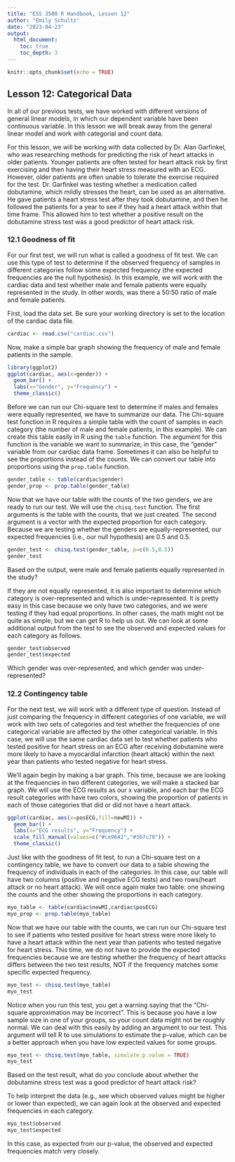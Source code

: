 ```yaml
---
title: "ESS 3500 R Handbook, Lesson 12"
author: "Emily Schultz"
date: "2023-04-23"
output: 
  html_document:
    toc: true
    toc_depth: 3
---
```


```r
knitr::opts_chunk$set(echo = TRUE)
```

## Lesson 12: Categorical Data
In all of our previous tests, we have worked with different versions of general linear models, in which our dependent variable have been continuous variable. In this lesson we will break away from the general linear model and work with categorial and count data.

For this lesson, we will be working with data collected by Dr. Alan Garfinkel, who was researching methods for predicting the risk of heart attacks in older patients. Younger patients are often tested for heart attack risk by first exercising and then having their heart stress measured with an ECG. However, older patients are often unable to tolerate the exercise required for the test. Dr. Garfinkel was testing whether a medication called dobutamine, which mildly stresses the heart, can be used as an alternative. He gave patients a heart stress test after they took dobutamine, and then he followed the patients for a year to see if they had a heart attack within that time frame. This allowed him to test whether a positive result on the dobutamine stress test was a good predictor of heart attack risk.

### 12.1 Goodness of fit
For our first test, we will run what is called a goodness of fit test. We can use this type of test to determine if the observed frequency of samples in different categories follow some expected frequency (the expected frequencies are the null hypothesis). In this example, we will work with the cardiac data and test whether male and female patients were equally represented in the study. In other words, was there a 50:50 ratio of male and female patients.

First, load the data set. Be sure your working directory is set to the location of the cardiac data file.

```r
cardiac <- read.csv("cardiac.csv")
```

Now, make a simple bar graph showing the frequency of male and female patients in the sample.

```r
library(ggplot2)
ggplot(cardiac, aes(x=gender)) +
  geom_bar() +
  labs(x="Gender", y="Frequency") +
  theme_classic()
```

Before we can run our Chi-square test to determine if males and females were equally represented, we have to summarize our data. The Chi-square test function in R requires a simple table with the count of samples in each category (the number of male and female patients, in this example). We can create this table easily in R using the `table` function. The argument for this function is the variable we want to summarize, in this case, the "gender" variable from our cardiac data frame. Sometimes it can also be helpful to see the proportions instead of the counts. We can convert our table into proportions using the `prop.table` function.

```r
gender_table <- table(cardiac$gender)
gender_prop <- prop.table(gender_table)
```

Now that we have our table with the counts of the two genders, we are ready to run our test. We will use the `chisq.test` function. The first arguments is the table with the counts, that we just created. The second argument is a vector with the expected proportion for each category. Because we are testing whether the genders are equally-represented, our expected frequencies (i.e., our null hypothesis) are 0.5 and 0.5.

```r
gender_test <- chisq.test(gender_table, p=c(0.5,0.5))
gender_test
```

Based on the output, were male and female patients equally represented in the study?

If they are not equally represented, it is also important to determine which category is over-represented and which is under-represented. It is pretty easy in this case because we only have two categories, and we were testing if they had equal proportions. In other cases, the math might not be quite as simple, but we can get R to help us out. We can look at some additional output from the test to see the observed and expected values for each category as follows.

```r
gender_test$observed
gender_test$expected
```

Which gender was over-represented, and which gender was under-represented?

### 12.2 Contingency table
For the next test, we will work with a different type of question. Instead of just comparing the frequency in different categories of one variable, we will work with two sets of categories and test whether the frequencies of one categorical variable are affected by the other categorical variable. In this case, we will use the same cardiac data set to test whether patients who tested positive for heart stress on an ECG after receiving dobutamine were more likely to have a myocardial infarction (heart attack) within the next year than patients who tested negative for heart stress.

We'll again begin by making a bar graph. This time, because we are looking at the frequencies in two different categories, we will make a stacked bar graph. We will use the ECG results as our x variable, and each bar the ECG result categories with have two colors, showing the proportion of patients in each of those categories that did or did not have a heart attack.

```r
ggplot(cardiac, aes(x=posECG,fill=newMI)) +
  geom_bar() +
  labs(x="ECG results", y="Frequency") +
  scale_fill_manual(values=c("#ce9642","#3b7c70")) +
  theme_classic()
```

Just like with the goodness of fit test, to run a Chi-square test on a contingency table, we have to convert our data to a table showing the frequency of individuals in each of the categories. In this case, our table will have two columns (positive and negative ECG tests) and two rows(heart attack or no heart attack). We will once again make two table: one showing the counts and the other showing the proportions in each category.

```r
myo_table <- table(cardiac$newMI,cardiac$posECG)
myo_prop <- prop.table(myo_table)
```

Now that we have our table with the counts, we can run our Chi-square test to see if patients who tested positive for heart stress were more likely to have a heart attack within the next year than patients who tested negative for heart stress. This time, we do not have to provide the expected frequencies because we are testing whether the frequency of heart attacks differs between the two test results, NOT if the frequency matches some specific expected frequency.

```r
myo_test <- chisq.test(myo_table)
myo_test
```

Notice when you run this test, you get a warning saying that the "Chi-square approximation may be incorrect". This is because you have a low sample size in one of your groups, so your count data might not be roughly normal. We can deal with this easily by adding an argument to our test. This argument will tell R to use simulations to estimate the p-value, which can be a better approach when you have low expected values for some groups.

```r
myo_test <- chisq.test(myo_table, simulate.p.value = TRUE)
myo_test
```

Based on the test result, what do you conclude about whether the dobutamine stress test was a good predictor of heart attack risk?

To help interpret the data (e.g., see which observed values might be higher or lower than expected), we can again look at the observed and expected frequencies in each category. 

```r
myo_test$observed
myo_test$expected
```

In this case, as expected from our p-value, the observed and expected frequencies match very closely.